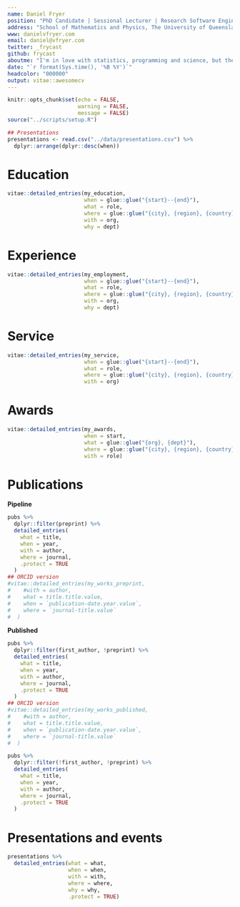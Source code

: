 ```yaml
---
name: Daniel Fryer
position: "PhD Candidate | Sessional Lecturer | Research Software Engineer"
address: "School of Mathematics and Physics, The University of Queensland"
www: danielvfryer.com
email: daniel@vfryer.com
twitter: _frycast
github: frycast
aboutme: "I'm in love with statistics, programming and science, but the four of us have complicated relationship issues. Complex data analyses are used in every industry and scientific field, but so many of the results are unintuitive and difficult to interpret. I aim to make complex models more transparent, understandable and explainable. To make this research accessible, I write software packages and libraries in R, Python and Julia. My aim is not just to work theoretically, but also to apply these methods to impactful real world problems. Aside from research, I'm a passionate teacher, and I serve as a council member and Early Career and Student Statisticians' Representative at the Statistical Society of Australia."
date: "`r format(Sys.time(), '%B %Y')`"
headcolor: "000000"
output: vitae::awesomecv
---
```


```r
knitr::opts_chunk$set(echo = FALSE, 
                      warning = FALSE,
                      message = FALSE)
source("../scripts/setup.R")
```

```r
## Presentations
presentations <- read.csv("../data/presentations.csv") %>% 
  dplyr::arrange(dplyr::desc(when))
```


# Education 
```r
vitae::detailed_entries(my_education, 
                        when = glue::glue("{start}--{end}"),
                        what = role,
                        where = glue::glue("{city}, {region}, {country}"),
                        with = org,
                        why = dept)
```


# Experience 
```r
vitae::detailed_entries(my_employment, 
                        when = glue::glue("{start}--{end}"),
                        what = role,
                        where = glue::glue("{city}, {region}, {country}"),
                        with = org,
                        why = dept)
```

# Service
```r
vitae::detailed_entries(my_service, 
                        when = glue::glue("{start}--{end}"),
                        what = role,
                        where = glue::glue("{city}, {region}, {country}"),
                        with = org)
```

# Awards
```r
vitae::detailed_entries(my_awards, 
                        when = start,
                        what = glue::glue("{org}, {dept}"),
                        where = glue::glue("{city}, {region}, {country}"),
                        with = role)
```


# Publications

**Pipeline**

```r
pubs %>% 
  dplyr::filter(preprint) %>% 
  detailed_entries(
    what = title,
    when = year,
    with = author,
    where = journal, 
    .protect = TRUE
  )
## ORCID version
#vitae::detailed_entries(my_works_preprint, 
#    #with = author,
#    what = title.title.value,
#    when = `publication-date.year.value`,
#    where = `journal-title.value`
#  )
```


**Published**

```r
pubs %>% 
  dplyr::filter(first_author, !preprint) %>% 
  detailed_entries(
    what = title,
    when = year,
    with = author,
    where = journal, 
    .protect = TRUE
  )
## ORCID version
#vitae::detailed_entries(my_works_published, 
#    #with = author,
#    what = title.title.value,
#    when = `publication-date.year.value`,
#    where = `journal-title.value`
#  )
```

```r
pubs %>% 
  dplyr::filter(!first_author, !preprint) %>% 
  detailed_entries(
    what = title,
    when = year,
    with = author,
    where = journal,
    .protect = TRUE
  )
```

# Presentations and events

```r
presentations %>% 
  detailed_entries(what = what,
                   when = when,
                   with = with,
                   where = where,
                   why = why,
                   .protect = TRUE)
```
